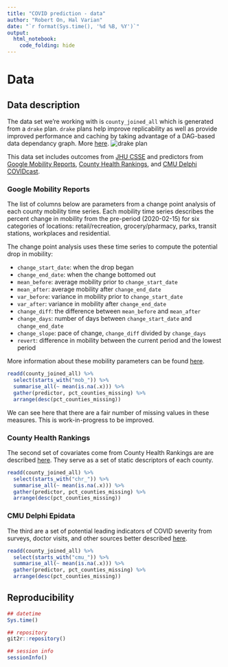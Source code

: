 ```yaml
---
title: "COVID prediction - data"
author: "Robert On, Hal Varian"
date: "`r format(Sys.time(), '%d %B, %Y')`"
output:
  html_notebook:
    code_folding: hide
---
```


# Data

## Data description

The data set we're working with is `county_joined_all` which is generated from a `drake` plan. `drake` plans help improve replicability as well as provide improved performance and caching by taking advantage of a DAG-based data dependancy graph. More [here](https://github.com/roboton/covid-covariates/R/plan.R).
![drake plan](cov-sankey.png)

This data set includes outcomes from [JHU CSSE](https://github.com/CSSEGISandData/COVID-19) and predictors from [Google Mobility Reports](https://www.google.com/covid19/mobility/), [County Health Rankings](https://www.countyhealthrankings.org/), and [CMU Delphi COVIDcast](https://cmu-delphi.github.io/delphi-epidata/api/covidcast.html).

### Google Mobility Reports

The list of columns below are parameters from a change point analysis of each county mobility time series. Each mobility time series describes the percent change in mobility from the pre-period (2020-02-15) for six categories of locations: retail/recreation, grocery/pharmacy, parks, transit stations, workplaces and residential.

The change point analysis uses these time series to compute the potential drop in mobility:

- `change_start_date`: when the drop began
- `change_end_date`: when the change bottomed out
- `mean_before`: average mobility prior to `change_start_date`
- `mean_after`: average mobility after `change_end_date`
- `var_before`: variance in mobility prior to `change_start_date`
- `var_after`: variance in mobility after `change_end_date`
- `change_diff`: the difference between `mean_before` and `mean_after`
- `change_days`: number of days between `change_start_date` and `change_end_date`
- `change_slope`: pace of change, `change_diff` divided by `change_days`
- `revert`: difference in mobility between the current period and the lowest period 

More information about these mobility parameters can be found [here](https://ond3.com/cov-mobility.nb.html).

```r
readd(county_joined_all) %>%
  select(starts_with("mob_")) %>%
  summarise_all(~ mean(is.na(.x))) %>%
  gather(predictor, pct_counties_missing) %>%
  arrange(desc(pct_counties_missing))
```

We can see here that there are a fair number of missing values in these measures. This is work-in-progress to be improved.

### County Health Rankings

The second set of covariates come from County Health Rankings are are described [here](https://www.countyhealthrankings.org/explore-health-rankings/measures-data-sources/2020-measures). They serve as a set of static descriptors of each county.

```r
readd(county_joined_all) %>%
  select(starts_with("chr_")) %>%
  summarise_all(~ mean(is.na(.x))) %>%
  gather(predictor, pct_counties_missing) %>%
  arrange(desc(pct_counties_missing))
```

### CMU Delphi Epidata

The third are a set of potential leading indicators of COVID severity from surveys, doctor visits, and other sources better described [here](https://cmu-delphi.github.io/delphi-epidata/api/covidcast.html).

```r
readd(county_joined_all) %>%
  select(starts_with("cmu_")) %>%
  summarise_all(~ mean(is.na(.x))) %>%
  gather(predictor, pct_counties_missing) %>%
  arrange(desc(pct_counties_missing))
```

## Reproducibility

```r
## datetime
Sys.time() 

## repository
git2r::repository()

## session info
sessionInfo()
```

